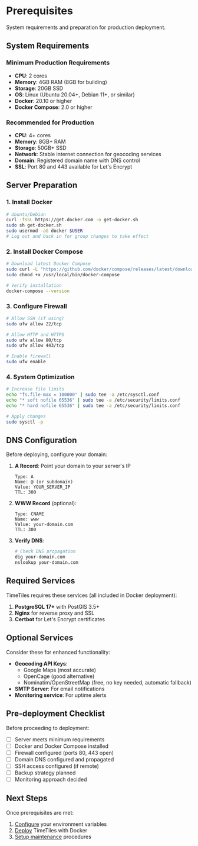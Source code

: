 # Prerequisites

System requirements and preparation for production deployment.

## System Requirements

### Minimum Production Requirements

- **CPU**: 2 cores
- **Memory**: 4GB RAM (8GB for building)
- **Storage**: 20GB SSD
- **OS**: Linux (Ubuntu 20.04+, Debian 11+, or similar)
- **Docker**: 20.10 or higher
- **Docker Compose**: 2.0 or higher

### Recommended for Production

- **CPU**: 4+ cores
- **Memory**: 8GB+ RAM
- **Storage**: 50GB+ SSD
- **Network**: Stable internet connection for geocoding services
- **Domain**: Registered domain name with DNS control
- **SSL**: Port 80 and 443 available for Let's Encrypt

## Server Preparation

### 1. Install Docker

```bash
# Ubuntu/Debian
curl -fsSL https://get.docker.com -o get-docker.sh
sudo sh get-docker.sh
sudo usermod -aG docker $USER
# Log out and back in for group changes to take effect
```

### 2. Install Docker Compose

```bash
# Download latest Docker Compose
sudo curl -L "https://github.com/docker/compose/releases/latest/download/docker-compose-$(uname -s)-$(uname -m)" -o /usr/local/bin/docker-compose
sudo chmod +x /usr/local/bin/docker-compose

# Verify installation
docker-compose --version
```

### 3. Configure Firewall

```bash
# Allow SSH (if using)
sudo ufw allow 22/tcp

# Allow HTTP and HTTPS
sudo ufw allow 80/tcp
sudo ufw allow 443/tcp

# Enable firewall
sudo ufw enable
```

### 4. System Optimization

```bash
# Increase file limits
echo "fs.file-max = 100000" | sudo tee -a /etc/sysctl.conf
echo "* soft nofile 65536" | sudo tee -a /etc/security/limits.conf
echo "* hard nofile 65536" | sudo tee -a /etc/security/limits.conf

# Apply changes
sudo sysctl -p
```

## DNS Configuration

Before deploying, configure your domain:

1. **A Record**: Point your domain to your server's IP

   ```
   Type: A
   Name: @ (or subdomain)
   Value: YOUR_SERVER_IP
   TTL: 300
   ```

2. **WWW Record** (optional):

   ```
   Type: CNAME
   Name: www
   Value: your-domain.com
   TTL: 300
   ```

3. **Verify DNS**:
   ```bash
   # Check DNS propagation
   dig your-domain.com
   nslookup your-domain.com
   ```

## Required Services

TimeTiles requires these services (all included in Docker deployment):

1. **PostgreSQL 17+** with PostGIS 3.5+
2. **Nginx** for reverse proxy and SSL
3. **Certbot** for Let's Encrypt certificates

## Optional Services

Consider these for enhanced functionality:

- **Geocoding API Keys**:
  - Google Maps (most accurate)
  - OpenCage (good alternative)
  - Nominatim/OpenStreetMap (free, no key needed, automatic fallback)
- **SMTP Server**: For email notifications
- **Monitoring service**: For uptime alerts

## Pre-deployment Checklist

Before proceeding to deployment:

- [ ] Server meets minimum requirements
- [ ] Docker and Docker Compose installed
- [ ] Firewall configured (ports 80, 443 open)
- [ ] Domain DNS configured and propagated
- [ ] SSH access configured (if remote)
- [ ] Backup strategy planned
- [ ] Monitoring approach decided

## Next Steps

Once prerequisites are met:

1. [Configure](./configuration) your environment variables
2. [Deploy](./deployment) TimeTiles with Docker
3. [Setup maintenance](./maintenance) procedures
